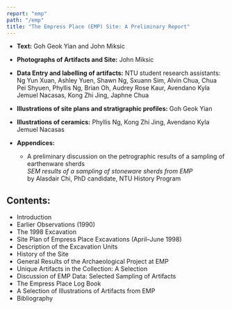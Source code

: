 ```yaml
---
report: "emp"
path: "/emp"
title: "The Empress Place (EMP) Site: A Preliminary Report"
---
```




 - **Text:** Goh Geok Yian and John Miksic

 - **Photographs of Artifacts and Site:** John Miksic

 - **Data Entry and labelling of artifacts:** NTU student research assistants: Ng Yun Xuan, Ashley Yuen, Shawn Ng, Sxuann Sim, Alvin Chua, Chua Pei Shyuen, Phyllis Ng, Brian Oh, Audrey Rose Kaur, Avendano Kyla Jemuel Nacasas, Kong Zhi Jing, Japhne Chua

 - **Illustrations of site plans and stratigraphic profiles:** Goh Geok Yian

 - **Illustrations of ceramics:** Phyllis Ng, Kong Zhi Jing, Avendano Kyla Jemuel Nacasas

 - **Appendices:**

   - A preliminary discussion on the petrographic results of a sampling of earthenware sherds<br />
   _SEM results of a sampling of stoneware sherds from EMP_<br />
	 by Alasdair Chi, PhD candidate, NTU History Program

## Contents:

 - <BaseLink href="/emp/text/introduction">Introduction</BaseLink>
 - <BaseLink href="/emp/text/earlierobservations">Earlier Observations (1990)</BaseLink>
 - <BaseLink href="/emp/text/the1998excavation">The 1998 Excavation</BaseLink>
 - <BaseLink href="/emp/text/siteplan">Site Plan of Empress Place Excavations (April–June 1998)</BaseLink>
 - <BaseLink href="/emp/text/description">Description of the Excavation Units</BaseLink>
 - <BaseLink href="/emp/text/history">History of the Site</BaseLink>
 - <BaseLink href="/emp/text/generalresults">General Results of the Archaeological Project at EMP</BaseLink>
 - <BaseLink href="/emp/text/uniqueartifacts">Unique Artifacts in the Collection: A Selection</BaseLink>
 - <BaseLink href="/emp/text/statistics">Discussion of EMP Data: Selected Sampling of Artifacts</BaseLink>
 - <BaseLink href="/emp/text/logbook">The Empress Place Log Book</BaseLink>
 - <BaseLink href="/emp/text/drawings">A Selection of Illustrations of Artifacts from EMP</BaseLink>
 - <BaseLink href="/emp/text/bibliography">Bibliography</BaseLink>